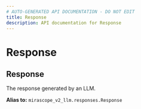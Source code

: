 ```yaml
---
# AUTO-GENERATED API DOCUMENTATION - DO NOT EDIT
title: Response
description: API documentation for Response
---
```


# Response

## <ApiType type="Alias" path="calls/async_call/Response" symbolName="Response" /> Response

The response generated by an LLM.


**Alias to:** `mirascope_v2_llm.responses.Response`

